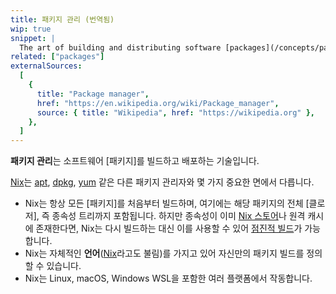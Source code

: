 ```yaml
---
title: 패키지 관리 (번역됨)
wip: true
snippet: |
  The art of building and distributing software [packages](/concepts/packages) (이하 내용은 원본 유지)
related: ["packages"]
externalSources:
  [
    {
      title: "Package manager",
      href: "https://en.wikipedia.org/wiki/Package_manager",
      source: { title: "Wikipedia", href: "https://wikipedia.org" },
    },
  ]
---
```


**패키지 관리**는 소프트웨어 [패키지]를 빌드하고 배포하는 기술입니다.

[Nix]는 [apt], [dpkg], [yum] 같은 다른 패키지 관리자와 몇 가지 중요한 면에서 다릅니다.

* Nix는 항상 모든 [패키지]를 처음부터 빌드하며, 여기에는 해당 패키지의 전체 [클로저], 즉 종속성 트리까지 포함됩니다. 하지만 종속성이 이미 [Nix 스토어][store]나 원격 캐시에 존재한다면, Nix는 다시 빌드하는 대신 이를 사용할 수 있어 [점진적 빌드][incremental]가 가능합니다.
* Nix는 자체적인 **언어**([Nix]라고도 불림)를 가지고 있어 자신만의 패키지 빌드를 정의할 수 있습니다.
* Nix는 Linux, macOS, Windows WSL을 포함한 여러 플랫폼에서 작동합니다.

[apt]: https://en.wikipedia.org/wiki/APT_(software)
[closure]: /concepts/closures
[dpkg]: https://man7.org/linux/man-pages/man1/dpkg.1.html
[incremental]: /concepts/incremental-builds
[language]: /concepts/nix-language
[nix]: /concepts/nix
[packages]: /concepts/packages
[store]: /concepts/nix-store
[yum]: https://es.wikipedia.org/wiki/Yum_(software)
